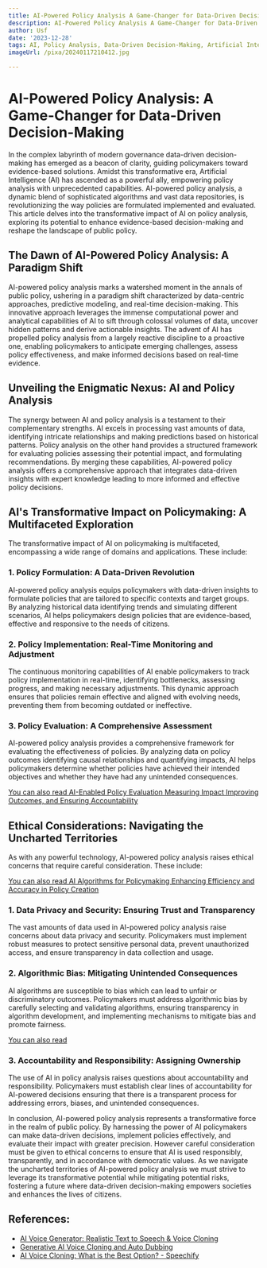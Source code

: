 ```yaml
---
title: AI-Powered Policy Analysis A Game-Changer for Data-Driven Decision-Making
description: AI-Powered Policy Analysis A Game-Changer for Data-Driven Decision-Making
author: Usf
date: '2023-12-28'
tags: AI, Policy Analysis, Data-Driven Decision-Making, Artificial Intelligence, Game-Changer
imageUrl: /pixa/20240117210412.jpg

---
```

# AI-Powered Policy Analysis: A Game-Changer for Data-Driven Decision-Making

In the complex labyrinth of modern  governance data-driven decision-making has emerged as a beacon of clarity, guiding policymakers toward evidence-based solutions. Amidst this transformative era,  Artificial Intelligence (AI) has ascended as  a powerful ally, empowering policy analysis with unprecedented capabilities. AI-powered  policy analysis, a dynamic blend of sophisticated algorithms  and vast data repositories, is revolutionizing the  way policies  are formulated implemented and evaluated. This article delves into the  transformative impact of AI on policy analysis, exploring its potential to enhance evidence-based decision-making and reshape the landscape of public policy.

## The Dawn of AI-Powered Policy Analysis: A Paradigm Shift

AI-powered policy analysis marks a watershed moment in  the annals of public policy, ushering in a paradigm shift characterized by data-centric approaches,  predictive modeling,  and  real-time decision-making. This innovative approach leverages the immense computational  power and analytical capabilities of  AI  to sift through colossal volumes  of data, uncover  hidden patterns and derive actionable insights.  The advent of AI has propelled policy analysis from a largely reactive discipline to a proactive one, enabling  policymakers to anticipate emerging challenges, assess policy effectiveness, and make informed decisions based on real-time  evidence.

## Unveiling the Enigmatic Nexus: AI  and Policy Analysis

The  synergy between AI and policy analysis is a testament  to their complementary strengths. AI excels in processing vast amounts of data, identifying intricate relationships and making predictions based on historical patterns. Policy analysis on the other hand provides  a structured framework for evaluating policies assessing their  potential  impact, and formulating recommendations. By merging these capabilities, AI-powered policy analysis offers a comprehensive approach that integrates  data-driven insights with expert knowledge leading to more informed and effective policy decisions.

## AI's Transformative Impact on Policymaking: A Multifaceted Exploration

The transformative impact of AI on policymaking is multifaceted,  encompassing a wide  range of domains and applications. These include:

### 1.  Policy Formulation: A Data-Driven Revolution

AI-powered  policy analysis equips policymakers with  data-driven insights to formulate policies that are tailored to specific contexts  and target groups. By analyzing historical data identifying  trends and simulating different scenarios, AI  helps  policymakers design policies  that are  evidence-based, effective  and responsive to the needs of citizens.

### 2. Policy Implementation: Real-Time Monitoring and Adjustment

The  continuous monitoring capabilities of AI enable policymakers to track  policy implementation in real-time, identifying bottlenecks, assessing progress, and making necessary adjustments. This  dynamic approach ensures that policies remain effective and aligned with evolving needs, preventing them from becoming outdated or ineffective.

### 3. Policy Evaluation: A Comprehensive Assessment

AI-powered policy analysis provides a comprehensive framework for evaluating the  effectiveness  of policies. By analyzing data on policy outcomes identifying causal relationships and quantifying impacts, AI helps policymakers determine whether policies have achieved  their intended objectives and whether they have had any unintended consequences.

[You can also read AI-Enabled  Policy  Evaluation Measuring Impact Improving Outcomes, and Ensuring Accountability](AI-Enabled%20Policy%20Evaluation%20Measuring%20Impact%2C%20Improving%20Outcomes%2C%20and%20Ensuring%20Accountability)


## Ethical Considerations: Navigating the Uncharted Territories

As with  any powerful technology, AI-powered policy analysis raises ethical concerns  that require careful consideration. These include:

[You can also read AI Algorithms for Policymaking  Enhancing Efficiency and Accuracy in  Policy Creation](AI%20Algorithms%20for%20Policymaking%20Enhancing%20Efficiency%20and%20Accuracy%20in%20Policy%20Creation)


### 1.  Data Privacy and Security: Ensuring Trust and Transparency

The vast amounts of data used  in AI-powered policy analysis raise concerns about data privacy and security. Policymakers must implement robust measures to protect sensitive personal data, prevent unauthorized access, and ensure transparency in data collection and usage.

###  2. Algorithmic  Bias: Mitigating Unintended Consequences

AI algorithms  are susceptible  to bias which can lead to unfair or discriminatory outcomes. Policymakers must address algorithmic  bias by carefully selecting and  validating algorithms, ensuring transparency in algorithm  development, and implementing mechanisms to mitigate bias and promote fairness.

[You can also read ]()


### 3. Accountability and Responsibility: Assigning Ownership

The use of AI in policy analysis raises  questions about accountability and responsibility. Policymakers must establish  clear lines of  accountability  for AI-powered decisions ensuring that there is a transparent process for addressing errors,  biases, and  unintended consequences.

In conclusion, AI-powered policy analysis represents  a transformative force in the realm of public policy. By harnessing the power of AI policymakers can make data-driven decisions, implement policies effectively, and evaluate their impact  with greater precision.  However careful consideration must be given to ethical concerns to ensure that AI is  used responsibly, transparently, and in accordance with democratic values.  As we navigate the uncharted territories of AI-powered policy analysis we must strive to leverage its transformative potential  while mitigating potential risks, fostering  a future where data-driven decision-making empowers societies and enhances the lives of citizens.

## References:
- [AI Voice Generator: Realistic Text to Speech & Voice Cloning](https://lovo.ai/)
- [Generative AI Voice Cloning and Auto Dubbing](https://soca.ai/)
- [AI Voice Cloning: What is the Best Option? - Speechify](https://speechify.com/blog/ai-voice-cloning-what-is-the-best-option/)
